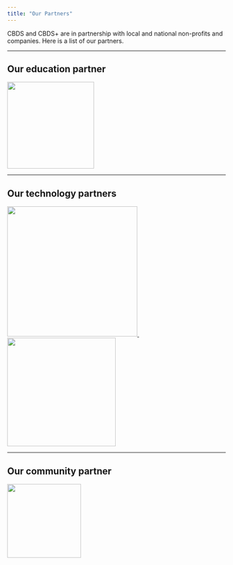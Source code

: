 ```yaml
---
title: "Our Partners"
---
```


CBDS and CBDS+ are in partnership with local and national non-profits and companies. Here is a list of our partners.

-----

## Our education partner

<a href="http://www.leanpub.com">
  <img src="img/index/leanpub.png" width="200"/>
</a>

-----

## Our technology partners

<a href="http://www.datacamp.com">
  <img src="img/index/datacamp.png" width="300"/>
</a> &nbsp;&nbsp;&nbsp;&nbsp;&nbsp;&nbsp;&nbsp;&nbsp; <a href="http://www.rstudio.com">
  <img src="img/index/rstudio.png" width="250"/>
</a>

-----

## Our community partner

<a href="https://www.starbucks.com/store-locator/store/1017343/1812-ashland-1812-ashland-ave-baltimore-city-md-21205-us">
  <img src="img/index/starbucks.png" width="170"/>
</a>


<!--
### Are you looking for highly trained data scientists? Are you having trouble identifying, attracting, evaluating, and hiring top talent? If you are interested in becoming a hiring partner and hiring remote data workers from our Chromebook Data Science program please complete the survey below.

------

<iframe src="https://docs.google.com/forms/d/e/1FAIpQLSccVo3Vytlj5Z3u02APiO_cmVueVe1WDCpxiB_Dpz5Auzwb7A/viewform?embedded=true" width="760" height="2400" frameborder="0" marginheight="0" marginwidth="0">Loading...</iframe>

-->
